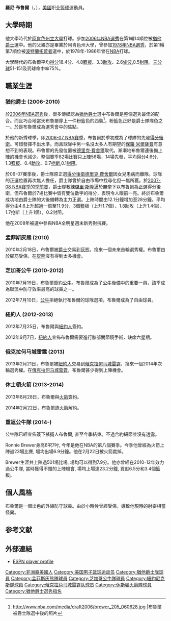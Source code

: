 {{noteTA|G1=NBA
}}
{{Infobox NBA Player
| name = 羅尼·布魯爾
| image = Ronnie Brewer.jpg
| caption = 公牛時期的布魯爾
| position = [[搖擺人|搖擺人]]
| number = 
| nickname =
| height_ft = 6
| height_in = 7
| weight_lb = 218
| team = 
| nationality = {{USA}}
| birth_date = {{birth date and age|1985|3|20}}
| birth_place = {{USA}}[[奧勒岡州|奧勒岡州]][[波特蘭_(奧勒岡州)|波特蘭]]
| college = [[阿肯色州大學|阿肯色州大學]]
| highschool =[[阿肯色州|阿肯色州]][[費耶特維爾|費耶特維爾]]<BR/>[[費耶特維爾高中|費耶特維爾高中]]
| draft_round = 1
| draft_pick  = 14
| draft_year = 2006
| draft_team = [[猶他爵士|猶他爵士]]
| career_start = 2006
| career_end = 現在
| years1 = {{nbay|2006|start}}–{{nbay|2009|end}}
| team1 = [[猶他爵士|猶他爵士]]
| years2 = {{nbay|2009|end}}
| team2 = [[孟菲斯灰熊|孟菲斯灰熊]]
| years3 = {{nbay|2010|start}}–{{nbay|2011|end}}
| team3 = [[芝加哥公牛|芝加哥公牛]]
| years4 = {{nbay|2012|full=y}}
| team4 = [[紐約人|紐約人]]
| years5 = {{nbay|2012|end}}
| team5 = [[俄克拉何马城雷霆|俄克拉何马城雷霆]]
| years6 = {{nbay|2013|full=y}}
| team6 = [[休士頓火箭|休士頓火箭]]
| years7 = {{nbay|2013|end}}
| team7 = [[芝加哥公牛|芝加哥公牛]]
| years8         = 2015–present
| team8          = [[Santa_Cruz_Warriors|Santa Cruz Warriors]] ([[NBA_Development_League|D-League]])
| awards = 
* [[阿肯色州|阿肯色州]]籃球先生 (2003)
}}
'''羅尼·布魯爾'''（{{lang-en|'''Ronnie Brewer'''}}，{{bd|1985年|3月20日}}），[[美國|美國]]职业[[籃球|籃球]]運動員。

==大學時期==
他大學時代於[[阿肯色州立大學|阿肯色州立大學]]打球。參加[[2006年NBA選秀|2006年NBA選秀]]在第1輪14順位被[[猶他爵士|猶他爵士]]選中。他的父親亦是畢業於阿肯色州大學，曾參加[[1978年NBA選秀|1978年NBA選秀]]，於第1輪第7順位被[[波特蘭拓荒者|波特蘭拓荒者]]選中，於1978年-1986年曾在[[NBA|NBA]]打球。

大學時代的布魯爾平均[[得分|得分]]18.4分、4.8[[籃板|籃板]]、3.3[[助攻|助攻]]、2.6[[偷波|偷波]],0.5[[封阻|封阻]]。[[三分球|三分球]]51-151及罰球命中率75%。

==職業生涯==
===猶他爵士 (2006-2010)===
於[[2006年NBA選秀|2006年NBA選秀]]後，很多傳媒認為[[猶他爵士|猶他爵士]]選中布魯爾是整個選秀最佳的配合。而且巧合地當天布魯爾穿上一件粉籃色的西裝<ref>http://www.nba.com/media/draft2006/brewer_205_060628.jpg {{Wayback|url=http://www.nba.com/media/draft2006/brewer_205_060628.jpg |date=20070627031049 }} |布魯爾被爵士隊選中後的照片</ref>，粉籃色正好是爵士隊隊色之一。於是布魯爾成為選秀會中的焦點。

於他的新秀球季，即[[2006-07_NBA賽季|2006-07 NBA賽季]]，布魯爾於季初成為了球隊的先發[[得分後衛|得分後衛]]。可惜發揮不出水準。而且球隊中另一名沒太多人有期望的[[保羅·米爾薩普|保羅·米爾薩普]]有意想不到的表現。布魯爾的先發位置被[[德里克·費舍爾|德里克·費舍爾]]取代。漸漸地布魯爾連後備上陣的機會也減少。整個賽季82場比賽只上陣56場，14場先發，平均[[得分|得分]]4.6分、1.3[[籃板|籃板]]、0.4[[助攻|助攻]]、0.7[[抢断|抢断]],0.1[[封阻|封阻]]。

於06-07賽季後，爵士隊原正選[[得分後衛|得分後衛]][[德里克·費舍爾|德里克·費舍爾]]因女兒患病而離隊。球隊的正選位置再次無人擔任，爵士隊曾於自由市場中找尋化但一無所獲。於[[2007-08_NBA賽季|2007-08 NBA賽季]]的[[NBA季前賽|季前賽]]，爵士隊教練[[傑里·斯隆|傑里·斯隆]]逼於無奈下以布魯爾為正選得分後衛，但布魯爾於7場比賽中皆有雙位數字的得分，表現令人眼前一亮。終於布魯爾成功地由爵士隊的大後備轉為主力正選。上陣時間由12.1分鐘增加至28分鐘。平均得分由4.6上升超過一倍至11.9分，3個籃板（上升1.7個）、1.8助攻（上升1.4個）、1.7抢断（上升1個），0.2封阻。

他在2008年被選中參與NBA全明星週末新秀對抗賽。

===孟菲斯灰熊 (2010)===
2010年2月18日，布魯爾被[[爵士|爵士]]交易到[[灰熊|灰熊]]，換來一個未來首輪選秀權。布魯爾由於腳筋受傷，在[[灰熊|灰熊]]沒有得到太多機會。

===芝加哥公牛 (2010-2012)===
2010年7月19日，布魯爾簽約[[公牛|公牛]]。布魯爾成為了[[公牛|公牛]]後備中的重要一員，該季成為聯盟中防守效率最高的球員之一。

2012年7月10日，[[公牛|公牛]]拒絕執行布魯爾的球隊選項，布魯爾成為了自由球員。

===紐約人 (2012-2013)===
2012年7月25日，布魯爾與[[紐約人|紐約人]]簽約。

2012年9月7日，[[紐約人|紐約人]]宣佈布魯爾需要進行膝部關節鏡手術，缺席六星期。

===俄克拉何马城雷霆 (2013)===
2013年2月21日，布魯爾被[[紐約人|紐約人]]交易到[[俄克拉何马城雷霆|俄克拉何马城雷霆]]，換來一個2014年次輪選秀權。在[[俄克拉何马城雷霆|俄克拉何马城雷霆]]，布魯爾甚少得到上陣機會。

===休士頓火箭 (2013-2014)===
2013年8月28日，布魯爾與[[火箭|火箭]]簽約。

2014年2月22日，布魯爾遭[[火箭|火箭]]解約。

===重返公牛隊 (2014-)===
公牛隊已經宣佈簽下搖擺人布魯爾, 直至今季結束。不過合約細節並沒有透露。

Ronnie Brewer身高6呎7吋, 今年是他在NBA的第八個賽季。今季他曾經為火箭上陣過23場比賽, 場均出場6.9分鐘。他在2月22日被火箭裁掉。

Brewer生涯共上陣過501場比場, 場均可以得到7.9分。他亦曾經在2010-12年效力過公牛隊, 當時獲得不錯的上陣機會, 場均上場達23.2分鐘, 貢獻6.5分和3.4個籃板。

==個人風格==
布魯爾是一個出色的外線防守球員。由於小時候曾經受傷，導致他現時的射姿相當怪異。

==参考文献==
{{reflist}}

==外部連結==
*[http://sports.espn.go.com/nba/players/profile?statsId=4142 ESPN player profile] {{Wayback|url=http://sports.espn.go.com/nba/players/profile?statsId=4142 |date=20080804083354 }}

{{2006 NBA Draft}}

{{Authority control}}
{{DEFAULTSORT:Brewer, Ronnie}}
[[Category:非洲裔美國人|Category:非洲裔美國人]]
[[Category:美国男子篮球运动员|Category:美国男子篮球运动员]]
[[Category:猶他爵士隊球員|Category:猶他爵士隊球員]]
[[Category:孟菲斯灰熊隊球員|Category:孟菲斯灰熊隊球員]]
[[Category:芝加哥公牛隊球員|Category:芝加哥公牛隊球員]]
[[Category:紐約尼克斯隊球員|Category:紐約尼克斯隊球員]]
[[Category:俄克拉荷马城雷霆队球员|Category:俄克拉荷马城雷霆队球员]]
[[Category:休斯頓火箭隊球員|Category:休斯頓火箭隊球員]]
[[Category:猶他爵士選秀指名|Category:猶他爵士選秀指名]]